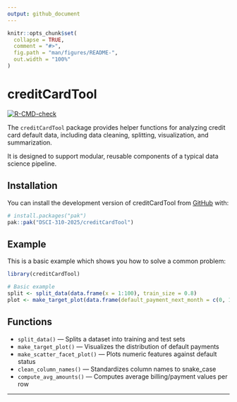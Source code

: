 ```yaml
---
output: github_document
---
```


<!-- README.md is generated from README.Rmd. Please edit that file -->

```r
knitr::opts_chunk$set(
  collapse = TRUE,
  comment = "#>",
  fig.path = "man/figures/README-",
  out.width = "100%"
)
```

# creditCardTool


<!-- badges: start -->
[![R-CMD-check](https://github.com/DSCI-310-2025/creditCardTool/actions/workflows/R-CMD-check.yaml/badge.svg)](https://github.com/DSCI-310-2025/creditCardTool/actions/workflows/R-CMD-check.yaml)
<!-- badges: end -->


The `creditCardTool` package provides helper functions for analyzing credit card default data,
including data cleaning, splitting, visualization, and summarization.

It is designed to support modular, reusable components of a typical data science pipeline.


## Installation

You can install the development version of creditCardTool from [GitHub](https://github.com/) with:

``` r
# install.packages("pak")
pak::pak("DSCI-310-2025/creditCardTool")
```

## Example

This is a basic example which shows you how to solve a common problem:

```r
library(creditCardTool)

# Basic example
split <- split_data(data.frame(x = 1:100), train_size = 0.8)
plot <- make_target_plot(data.frame(default_payment_next_month = c(0, 1, 0, 1)))
```

## Functions

- `split_data()` — Splits a dataset into training and test sets
- `make_target_plot()` — Visualizes the distribution of default payments
- `make_scatter_facet_plot()` — Plots numeric features against default status
- `clean_column_names()` — Standardizes column names to snake_case
- `compute_avg_amounts()` — Computes average billing/payment values per row

---
